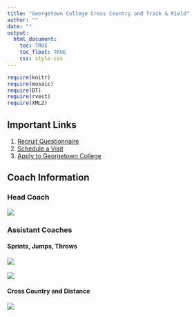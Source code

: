 ```yaml
---
title: "Georgetown College Cross Country and Track & Field"
author: ""
date: ""
output:
  html_document:
    toc: TRUE
    toc_float: TRUE
    css: style.css
---
```


```r
require(knitr)
require(mosaic)
require(DT)
require(rvest)
require(XML2)

```
## Important Links

1. [Recruit Questionnaire](https://www.frontrush.com/FR_Web_App/Player/PlayerSubmit.aspx?sid=MTAxOTc=-LNtDtdUuyu0=&ptype=recruit)
2.  [Schedule a Visit](http://www.georgetowncollege.edu/admissions/visit)
3.  [Apply to Georgetown College](https://admissions.georgetowncollege.edu/apply/)


## Coach Information

### Head Coach
![](1.png)

### Assistant Coaches

#### Sprints, Jumps, Throws
![](4.png)\
\
![](5.png)


#### Cross Country and Distance
![](3.png)


